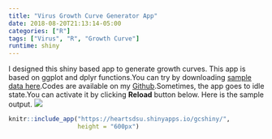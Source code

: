 ```yaml
---
title: "Virus Growth Curve Generator App"
date: 2018-08-20T21:13:14-05:00
categories: ["R"]
tags: ["Virus", "R", "Growth Curve"]
runtime: shiny
---
```

I designed this shiny based app to generate growth curves. This app is based on ggplot and dplyr functions.You can try by downloading [sample data here](https://github.com/lrjoshi/files/blob/master/public/c159s.csv).Codes are available on my [Github](https://github.com/lrjoshi/gcplotR).Sometimes, the app goes to idle state.You can activate it by clicking **Reload** button below. Here is the sample output.
![](http://lokfiles.netlify.com/graph.png)


```r
knitr::include_app("https://heartsdsu.shinyapps.io/gcshiny/",
                   height = "600px")

```
